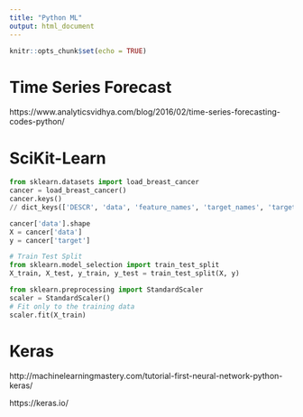 ---
title: "Python ML"
output: html_document
---

```{r setup, include=FALSE}
knitr::opts_chunk$set(echo = TRUE)
```

# Time Series Forecast 

https://www.analyticsvidhya.com/blog/2016/02/time-series-forecasting-codes-python/


# SciKit-Learn

```python
from sklearn.datasets import load_breast_cancer
cancer = load_breast_cancer()
cancer.keys()
// dict_keys(['DESCR', 'data', 'feature_names', 'target_names', 'target'])

cancer['data'].shape
X = cancer['data']
y = cancer['target']

# Train Test Split
from sklearn.model_selection import train_test_split
X_train, X_test, y_train, y_test = train_test_split(X, y)

from sklearn.preprocessing import StandardScaler
scaler = StandardScaler()
# Fit only to the training data
scaler.fit(X_train)
```

# Keras

http://machinelearningmastery.com/tutorial-first-neural-network-python-keras/

https://keras.io/
